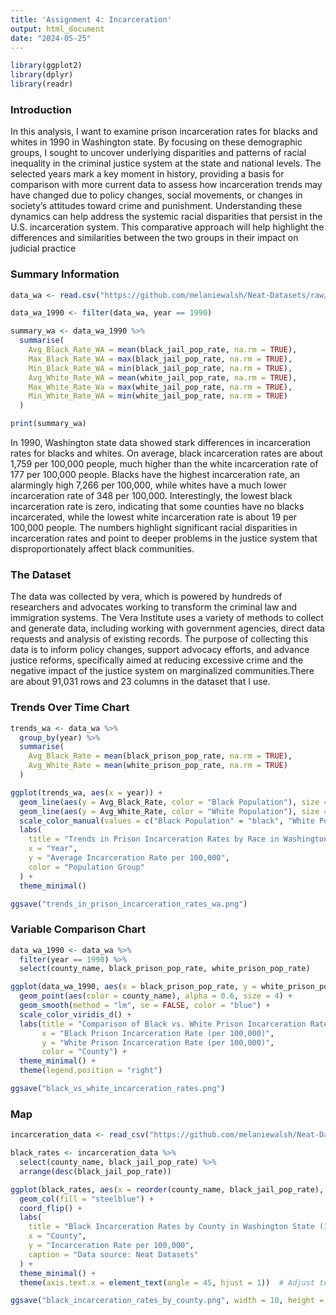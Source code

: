 ```yaml
---
title: 'Assignment 4: Incarceration'
output: html_document
date: "2024-05-25"
---
```

```r
library(ggplot2)
library(dplyr)
library(readr)
```

### Introduction
In this analysis, I want to examine prison incarceration rates for blacks and whites in 1990 in Washington state. By focusing on these demographic groups, I sought to uncover underlying disparities and patterns of racial inequality in the criminal justice system at the state and national levels. The selected years mark a key moment in history, providing a basis for comparison with more current data to assess how incarceration trends may have changed due to policy changes, social movements, or changes in society's attitudes toward crime and punishment. Understanding these dynamics can help address the systemic racial disparities that persist in the U.S. incarceration system. This comparative approach will help highlight the differences and similarities between the two groups in their impact on judicial practice

### Summary Information
```r
data_wa <- read.csv("https://github.com/melaniewalsh/Neat-Datasets/raw/main/us-prison-jail-rates-1990-WA.csv")

data_wa_1990 <- filter(data_wa, year == 1990)

summary_wa <- data_wa_1990 %>%
  summarise(
    Avg_Black_Rate_WA = mean(black_jail_pop_rate, na.rm = TRUE),
    Max_Black_Rate_WA = max(black_jail_pop_rate, na.rm = TRUE),
    Min_Black_Rate_WA = min(black_jail_pop_rate, na.rm = TRUE),
    Avg_White_Rate_WA = mean(white_jail_pop_rate, na.rm = TRUE),
    Max_White_Rate_Wa = max(white_jail_pop_rate, na.rm = TRUE),
    Min_White_Rate_WA = min(white_jail_pop_rate, na.rm = TRUE)
  )

print(summary_wa)

```
In 1990, Washington state data showed stark differences in incarceration rates for blacks and whites. On average, black incarceration rates are about 1,759 per 100,000 people, much higher than the white incarceration rate of 177 per 100,000 people. Blacks have the highest incarceration rate, an alarmingly high 7,266 per 100,000, while whites have a much lower incarceration rate of 348 per 100,000. Interestingly, the lowest black incarceration rate is zero, indicating that some counties have no blacks incarcerated, while the lowest white incarceration rate is about 19 per 100,000 people. The numbers highlight significant racial disparities in incarceration rates and point to deeper problems in the justice system that disproportionately affect black communities.


### The Dataset
The data was collected by vera, which is powered by hundreds of researchers and advocates working to transform the criminal law and immigration systems. The Vera Institute uses a variety of methods to collect and generate data, including working with government agencies, direct data requests and analysis of existing records. The purpose of collecting this data is to inform policy changes, support advocacy efforts, and advance justice reforms, specifically aimed at reducing excessive crime and the negative impact of the justice system on marginalized communities.There are about 91,031 rows and 23 columns in the dataset that I use. 

### Trends Over Time Chart


```r
trends_wa <- data_wa %>%
  group_by(year) %>%
  summarise(
    Avg_Black_Rate = mean(black_prison_pop_rate, na.rm = TRUE),
    Avg_White_Rate = mean(white_prison_pop_rate, na.rm = TRUE)
  )

ggplot(trends_wa, aes(x = year)) +
  geom_line(aes(y = Avg_Black_Rate, color = "Black Population"), size = 1.2) +
  geom_line(aes(y = Avg_White_Rate, color = "White Population"), size = 1.2) +
  scale_color_manual(values = c("Black Population" = "black", "White Population" = "blue")) +
  labs(
    title = "Trends in Prison Incarceration Rates by Race in Washington State",
    x = "Year",
    y = "Average Incarceration Rate per 100,000",
    color = "Population Group"
  ) +
  theme_minimal()

ggsave("trends_in_prison_incarceration_rates_wa.png")

```

### Variable Comparison Chart
```r
data_wa_1990 <- data_wa %>%
  filter(year == 1990) %>%
  select(county_name, black_prison_pop_rate, white_prison_pop_rate)

ggplot(data_wa_1990, aes(x = black_prison_pop_rate, y = white_prison_pop_rate)) +
  geom_point(aes(color = county_name), alpha = 0.6, size = 4) +
  geom_smooth(method = "lm", se = FALSE, color = "blue") + 
  scale_color_viridis_d() + 
  labs(title = "Comparison of Black vs. White Prison Incarceration Rates in Washington State (1990)",
       x = "Black Prison Incarceration Rate (per 100,000)",
       y = "White Prison Incarceration Rate (per 100,000)",
       color = "County") +
  theme_minimal() +
  theme(legend.position = "right")

ggsave("black_vs_white_incarceration_rates.png")

```


### Map
```r
incarceration_data <- read_csv("https://github.com/melaniewalsh/Neat-Datasets/raw/main/us-prison-jail-rates-1990-WA.csv")

black_rates <- incarceration_data %>%
  select(county_name, black_jail_pop_rate) %>%
  arrange(desc(black_jail_pop_rate))  

ggplot(black_rates, aes(x = reorder(county_name, black_jail_pop_rate), y = black_jail_pop_rate)) +
  geom_col(fill = "steelblue") +
  coord_flip() +  
  labs(
    title = "Black Incarceration Rates by County in Washington State (1990)",
    x = "County",
    y = "Incarceration Rate per 100,000",
    caption = "Data source: Neat Datasets"
  ) +
  theme_minimal() +
  theme(axis.text.x = element_text(angle = 45, hjust = 1))  # Adjust text angle for better legibility

ggsave("black_incarceration_rates_by_county.png", width = 10, height = 8)

```

